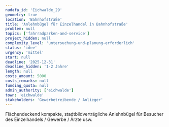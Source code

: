 ```yaml
---
nudafa_id: 'Eichwalde_29'
geometry: true
location: 'Bahnhofstraße'
title: 'Anlehnbügel für Einzelhandel in Bahnhofstraße'
problem: null
topics: ['fahrradparken-and-service']
project_hidden: null
complexity_level: 'untersuchung-und-planung-erforderlich'
status: 'idee'
urgency: 'mittel'
start: null
deadline: '2025-12-31'
deadline_hidden: '1-2 Jahre'
length: null
costs_amount: 5000
costs_remarks: null
funding_quota: null
admin_authority: ['eichwalde']
town: 'eichwalde'
stakeholders: 'Gewerbetreibende / Anlieger'
---
```


Flächendeckend kompakte, stadtbildverträgliche Anlehnbügel für Besucher des Einzelhandels / Gewerbe / Ärzte usw.
